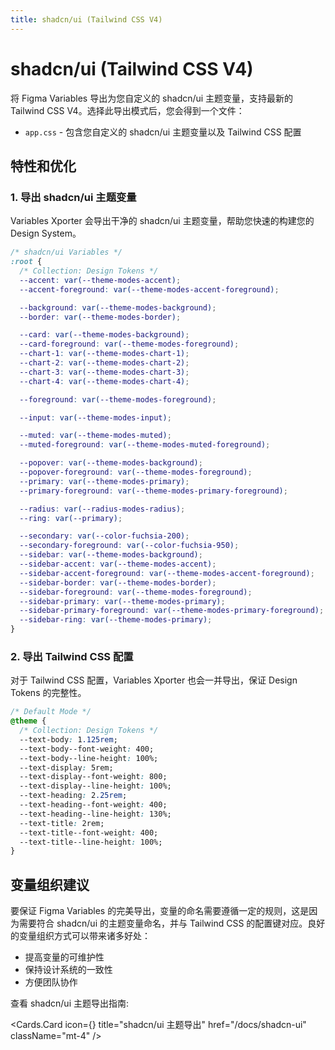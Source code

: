 ```yaml
---
title: shadcn/ui (Tailwind CSS V4)
---
```



# shadcn/ui (Tailwind CSS V4)

将 Figma Variables 导出为您自定义的 shadcn/ui 主题变量，支持最新的 Tailwind CSS V4。选择此导出模式后，您会得到一个文件：
- `app.css` - 包含您自定义的 shadcn/ui 主题变量以及 Tailwind CSS 配置

## 特性和优化

### 1. 导出 shadcn/ui 主题变量

Variables Xporter 会导出干净的 shadcn/ui 主题变量，帮助您快速的构建您的 Design System。
```css
/* shadcn/ui Variables */
:root {
  /* Collection: Design Tokens */
  --accent: var(--theme-modes-accent);
  --accent-foreground: var(--theme-modes-accent-foreground);

  --background: var(--theme-modes-background);
  --border: var(--theme-modes-border);

  --card: var(--theme-modes-background);
  --card-foreground: var(--theme-modes-foreground);
  --chart-1: var(--theme-modes-chart-1);
  --chart-2: var(--theme-modes-chart-2);
  --chart-3: var(--theme-modes-chart-3);
  --chart-4: var(--theme-modes-chart-4);

  --foreground: var(--theme-modes-foreground);

  --input: var(--theme-modes-input);

  --muted: var(--theme-modes-muted);
  --muted-foreground: var(--theme-modes-muted-foreground);

  --popover: var(--theme-modes-background);
  --popover-foreground: var(--theme-modes-foreground);
  --primary: var(--theme-modes-primary);
  --primary-foreground: var(--theme-modes-primary-foreground);

  --radius: var(--radius-modes-radius);
  --ring: var(--primary);

  --secondary: var(--color-fuchsia-200);
  --secondary-foreground: var(--color-fuchsia-950);
  --sidebar: var(--theme-modes-background);
  --sidebar-accent: var(--theme-modes-accent);
  --sidebar-accent-foreground: var(--theme-modes-accent-foreground);
  --sidebar-border: var(--theme-modes-border);
  --sidebar-foreground: var(--theme-modes-foreground);
  --sidebar-primary: var(--theme-modes-primary);
  --sidebar-primary-foreground: var(--theme-modes-primary-foreground);
  --sidebar-ring: var(--theme-modes-primary);
}

```

### 2. 导出 Tailwind CSS 配置

对于 Tailwind CSS 配置，Variables Xporter 也会一并导出，保证 Design Tokens 的完整性。
```css
/* Default Mode */
@theme {
  /* Collection: Design Tokens */
  --text-body: 1.125rem;
  --text-body--font-weight: 400;
  --text-body--line-height: 100%;
  --text-display: 5rem;
  --text-display--font-weight: 800;
  --text-display--line-height: 100%;
  --text-heading: 2.25rem;
  --text-heading--font-weight: 400;
  --text-heading--line-height: 130%;
  --text-title: 2rem;
  --text-title--font-weight: 400;
  --text-title--line-height: 100%;
}
```

## 变量组织建议

要保证 Figma Variables 的完美导出，变量的命名需要遵循一定的规则，这是因为需要符合 shadcn/ui 的主题变量命名，并与 Tailwind CSS 的配置键对应。良好的变量组织方式可以带来诸多好处：

- 提高变量的可维护性
- 保持设计系统的一致性
- 方便团队协作

查看 shadcn/ui 主题导出指南:

  <Cards.Card
    icon={<BookOpenCheck />}
    title="shadcn/ui 主题导出"
    href="/docs/shadcn-ui"
    className="mt-4"
  />

